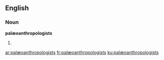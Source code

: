 {{also|palaeoanthropologists}}
==English==

===Noun===
'''palæoanthropologists'''

# {{plural of|palæoanthropologist}}

[[ar:palæoanthropologists]]
[[fr:palæoanthropologists]]
[[ku:palæoanthropologists]]